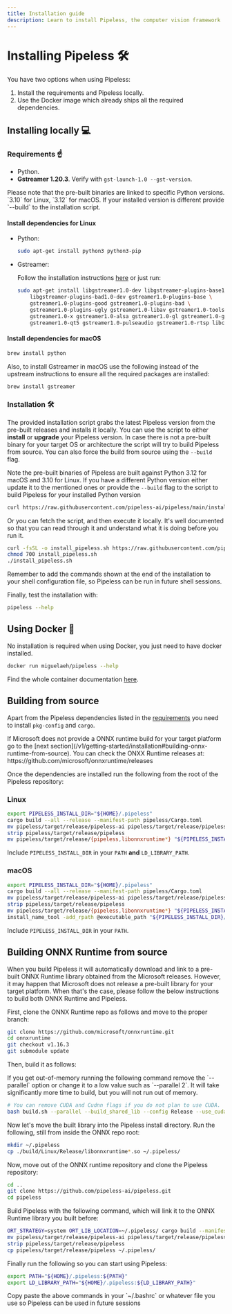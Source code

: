 ```yaml
---
title: Installation guide
description: Learn to install Pipeless, the computer vision framework
---
```


# Installing Pipeless 🛠️


You have two options when using Pipeless:

1. Install the requirements and Pipeless locally.
1. Use the Docker image which already ships all the required dependencies.

## Installing locally 💻

### Requirements ☝️

* Python.
* **Gstreamer 1.20.3**. Verify with `gst-launch-1.0 --gst-version`.

<Callout>
Please note that the pre-built binaries are linked to specific Python versions. `3.10` for Linux, `3.12` for macOS.
If your installed version is different provide `--build` to the installation script.
</Callout>

#### Install dependencies for Linux

* Python:

    ```bash copy
    sudo apt-get install python3 python3-pip
    ```

* Gstreamer:

    Follow the installation instructions [here](https://gstreamer.freedesktop.org/documentation/installing/index.html?gi-language=python) or just run:

    ```bash copy
    sudo apt-get install libgstreamer1.0-dev libgstreamer-plugins-base1.0-dev \
        libgstreamer-plugins-bad1.0-dev gstreamer1.0-plugins-base \
        gstreamer1.0-plugins-good gstreamer1.0-plugins-bad \
        gstreamer1.0-plugins-ugly gstreamer1.0-libav gstreamer1.0-tools \
        gstreamer1.0-x gstreamer1.0-alsa gstreamer1.0-gl gstreamer1.0-gtk3 \
        gstreamer1.0-qt5 gstreamer1.0-pulseaudio gstreamer1.0-rtsp libcairo2-dev libgirepository1.0-dev
    ```

#### Install dependencies for macOS

```bash copy
brew install python
```

Also, to install Gstreamer in macOS use the following instead of the upstream instructions to ensure all the required packages are installed:

```bash copy
brew install gstreamer
```

### Installation 🛠️

The provided installation script grabs the latest Pipeless version from the pre-built releases and installs it locally. You can use the script to either **install** or **upgrade** your Pipeless version.
In case there is not a pre-built binary for your target OS or architecture the script will try to build Pipeless from source.
You can also force the build from source using the `--build` flag.

<Callout>Note the pre-built binaries of Pipeless are built against Python 3.12 for macOS and 3.10 for Linux. If you have a different Python version either update it to the mentioned ones or provide the `--build` flag to the script to build Pipeless for your installed Python version</Callout>

```bash copy
curl https://raw.githubusercontent.com/pipeless-ai/pipeless/main/install.sh | bash
```

Or you can fetch the script, and then execute it locally. It's well documented so that you can read through it and understand what it is doing before you run it.

```bash copy
curl -fsSL -o install_pipeless.sh https://raw.githubusercontent.com/pipeless-ai/pipeless/main/install.sh
chmod 700 install_pipeless.sh
./install_pipeless.sh
```

<Callout>
Remember to add the commands shown at the end of the installation to your shell configuration file, so Pipeless can be run in future shell sessions.
</Callout>

Finally, test the installation with:

```bash copy
pipeless --help
```

## Using Docker 🐋

No installation is required when using Docker, you just need to have docker installed.

```bash copy
docker run miguelaeh/pipeless --help
```

Find the whole container documentation [here](/v1/container).

## Building from source

Apart from the Pipeless dependencies listed in the [requirements](#requirements) you need to install `pkg-config` and `cargo`.

<Callout>
If Microsoft does not provide a ONNX runtime build for your target platform go to
the [next section](/v1/getting-started/installation#building-onnx-runtime-from-source). You can check the
ONXX Runtime releases at: https://github.com/microsoft/onnxruntime/releases
</Callout>

Once the dependencies are installed run the following from the root of the Pipeless repository:

### Linux

```bash copy
export PIPELESS_INSTALL_DIR="${HOME}/.pipeless"
cargo build --all --release --manifest-path pipeless/Cargo.toml
mv pipeless/target/release/pipeless-ai pipeless/target/release/pipeless
strip pipeless/target/release/pipeless
mv pipeless/target/release/{pipeless,libonnxruntime*} "${PIPELESS_INSTALL_DIR}/"
```

Include `PIPELESS_INSTALL_DIR` in your `PATH` **and** `LD_LIBRARY_PATH`.

### macOS

```bash copy
export PIPELESS_INSTALL_DIR="${HOME}/.pipeless"
cargo build --all --release --manifest-path pipeless/Cargo.toml
mv pipeless/target/release/pipeless-ai pipeless/target/release/pipeless
strip pipeless/target/release/pipeless
mv pipeless/target/release/{pipeless,libonnxruntime*} "${PIPELESS_INSTALL_DIR}/"
install_name_tool -add_rpath @executable_path "${PIPELESS_INSTALL_DIR}/pipeless"
```

Include `PIPELESS_INSTALL_DIR` in your `PATH`.

## Building ONNX Runtime from source

When you build Pipeless it will automatically download and link to a pre-built ONNX Runtime library obtained from the Microsoft releases.
However, it may happen that Microsoft does not release a pre-built library for your target platform. When that's the case, please follow the below instructions to build both ONNX Runtime and Pipeless.

First, clone the ONNX Runtime repo as follows and move to the proper branch:

```bash copy
git clone https://github.com/microsoft/onnxruntime.git
cd onnxruntime
git checkout v1.16.3
git submodule update
```

Then, build it as follows:

<Callout>
If you get out-of-memory running the following command remove the `--parallel` option or change it to a low value such as `--parallel 2`. It will take significantly more time to build, but you will not run out of memory.
</Callout>

```bash copy
# You can remove CUDA and Cudnn flags if you do not plan to use CUDA.
bash build.sh --parallel --build_shared_lib --config Release --use_cuda --cuda_home /usr/local/cuda/ --cudnn_home /usr/lib/aarch64-linux-gnu/
```

Now let's move the built library into the Pipeless install directory. Run the following, still from inside the ONNX repo root:

```bash copy
mkdir ~/.pipeless
cp ./build/Linux/Release/libonnxruntime*.so ~/.pipeless/
```

Now, move out of the ONNX runtime repository and clone the Pipeless repository:

```bash copy
cd ..
git clone https://github.com/pipeless-ai/pipeless.git
cd pipeless
```

Build Pipeless with the following command, which will link it to the ONNX Runtime library you built before:

```bash copy
ORT_STRATEGY=system ORT_LIB_LOCATION=~/.pipeless/ cargo build --manifest-path pipeless/Cargo.toml --release
mv pipeless/target/release/pipeless-ai pipeless/target/release/pipeless
strip pipeless/target/release/pipeless
cp pipeless/target/release/pipeless ~/.pipeless/
```

Finally run the following so you can start using Pipeless:

```bash copy
export PATH="${HOME}/.pipeless:${PATH}"
export LD_LIBRARY_PATH="${HOME}/.pipeless:${LD_LIBRARY_PATH}"
```

<Callout>
Copy paste the above commands in your `~/.bashrc` or whatever file you use so Pipeless can be used in future sessions
</Callout>
